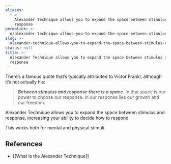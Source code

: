 ```yaml
---
aliases:
  - >-
    Alexander Technique allows you to expand the space between stimulus and
    response
permalink: >-
  n/alexander-technique-allows-you-to-expand-the-space-between-stimulus-and-response
slug: >-
  alexander-technique-allows-you-to-expand-the-space-between-stimulus-and-response
status: null
title: >-
  Alexander Technique allows you to expand the space between stimulus and
  response
---
```

There’s a famous quote that’s typically attributed to Victor Frankl, although it’s not actually his:

> **_Between stimulus and response there is a space_**. In that space is our power to choose our response. In our response lies our growth and our freedom.

Alexander Technique allows you to expand the space between stimulus and response, increasing your ability to decide how to respond.

This works both for mental and physical stimuli.

## References

- [[What Is the Alexander Technique]]

